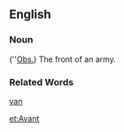 ==English==
===Noun===
(''[[obsolete|Obs.]]) The front of an army. 

===Related Words===
[[van]]

[[et:Avant]]